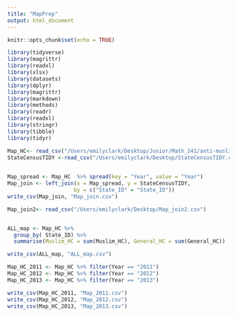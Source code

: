 ```yaml
---
title: "MapPrep"
output: html_document
---
```


```r
knitr::opts_chunk$set(echo = TRUE)
```

```r
library(tidyverse)
library(magrittr)
library(readxl)
library(xlsx)
library(datasets)
library(dplyr)
library(magrittr)
library(markdown)
library(methods)
library(readr)
library(readxl)
library(stringr)
library(tibble)
library(tidyr)

```

```r

Map_HC<- read_csv("/Users/emilyclark/Desktop/Junior/Math_241/anti-muslim-sentiment/map_HC_stats.csv")
StateCensusTIDY <-read_csv("/Users/emilyclark/Desktop/StateCensusTIDY.csv")
  

```

```r

Map_spread <- Map_HC  %>% spread(key = "Year", value = "Year") 
Map_join <- left_join(x = Map_spread, y = StateCensusTIDY, 
                     by = c("State_ID" = "State_ID"))
write_csv(Map_join, "Map_join.csv")
```

```r
Map_join2<- read_csv("/Users/emilyclark/Desktop/Map_join2.csv")



```

```r

ALL_map <- Map_HC %>% 
  group_by( State_ID) %>% 
  summarise(Muslim_HC = sum(Muslim_HC), General_HC = sum(General_HC))

write_csv(ALL_map, "ALL_map.csv")

```


```r
Map_HC_2011 <- Map_HC %>% filter(Year == "2011")
Map_HC_2012 <- Map_HC %>% filter(Year == "2012")
Map_HC_2013 <- Map_HC %>% filter(Year == "2013")

```

```r
write_csv(Map_HC_2011, "Map_2011.csv")
write_csv(Map_HC_2012, "Map_2012.csv")
write_csv(Map_HC_2013, "Map_2013.csv")


```